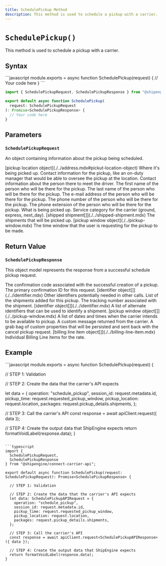 ```yaml
---
title: SchedulePickup Method
description: This method is used to schedule a pickup with a carrier.
---
```



`SchedulePickup()`
===========================
This method is used to schedule a pickup with a carrier.


Syntax
-----------------------------------------------
<CodeWrapper>
```javascript
module.exports = async function SchedulePickup(request) {
  // Your code here
}
```

```typescript
import { SchedulePickupRequest, SchedulePickupResponse } from "@shipengine/connect-carrier-api";

export default async function SchedulePickup(
  request: SchedulePickupRequest
): Promise<SchedulePickupResponse> {
  // Your code here
}
```
</CodeWrapper>



Parameters
-----------------------------------------------

### `SchedulePickupRequest`
An object containing information about the pickup being scheduled.

<Reference>

  <Field name="location" nullable={true}>
    <Type>
      [pickup location object](./../address.mdx#pickut-location-object)
    </Type>
    <Description>
      Where it's being picked up. 
      Contact information for the pickup, like an on-duty manager that would be able to oversee the pickup at the location.
    </Description>
  </Field>

  <Field name="contact" type="object" nullable={true}>
    <Description>
      Contact information about the person there to meet the driver.
    </Description>
  </Field>

  <Field name="contact.first_name" type="string" nullable={false}>
    <Description>
      The first name of the person who will be there for the pickup.
    </Description>
  </Field>

  <Field name="contact.last_name" type="string" nullable={true}>
    <Description>
      The last name of the person who will be there for the pickup.
    </Description>
  </Field>

  <Field name="contact.email" type="string" nullable={false}>
    <Description>
      The e-mail address of the person who will be there for the pickup.
    </Description>
  </Field>

  <Field name="contact.phone_number" type="string" nullable={false}>
    <Description>
      The phone number of the person who will be there for the pickup.
    </Description>
  </Field>

  <Field name="contact.phone_number_extension" type="string" nullable={true}>
    <Description>
      The phone extension of the person who will be there for the pickup.
    </Description>
  </Field>

 <Field name="pickup_details" type="object" nullable={true}>
    <Description>
      What is being picked up.
    </Description>
  </Field>

 <Field name="pickup_details.pickup_service_code" type="string" nullable={true}>
    <Description>
      Service category for the carrier (ground, express, next_day).
    </Description>
  </Field>

 <Field name="pickup_details.shipments" nullable={true}>
    <Type>
      [shipped shipment[]](./../shipped-shipment.mdx)
    </Type>
    <Description>
      The shipments that will be picked up.
    </Description>
  </Field>

 <Field name="requested_pickup_window" nullable={false}>
    <Type>
      [pickup window object](./../pickup-window.mdx)
    </Type>
    <Description>
      The time window that the user is requesting for the pickup to be made.
    </Description>
  </Field>

</Reference>



Return Value
-----------------------------------------------
### `SchedulePickupResponse`
This object model represents the response from a successful schedule pickup request.

<Reference>

  <Field name="confirmation" type="object" required={false}>
    <Description>
      The confirmation code associated with the successful creation of a pickup.
    </Description>
  </Field>

  <Field name="confirmation.confirmation_id" type="string" required={false}>
    <Description>
      The primary confirmation ID for this request.
    </Description>
  </Field>

  <Field name="confirmation.alternate_identifiers" required={false}>
    <Type>
      [identifier object[]](./../identifier.mdx)
    </Type>
    <Description>
      Other identifiers potentially needed in other calls.
    </Description>
  </Field>

  <Field name="confirmation.shipment_identifiers" type="object[]" required={false}>
    <Description>
      List of the shipments added for this pickup.
    </Description>
  </Field>

  <Field name="confirmation.shipment_identifiers[].tracking_number" type="string" required={false}>
    <Description>
      The tracking number associated with the shipment.
    </Description>
  </Field>

  <Field name="confirmation.shipment_identifiers[].alternate_identifiers" required={false}>
    <Type>
      [identifier object[]](./../identifier.mdx)
    </Type>
    <Description>
      A list of alternate identifiers that can be used to identify a shipment.
    </Description>
  </Field>

  <Field name="pickup_windows" required={true}>
    <Type>
      [pickup window object[]](./../pickup-window.mdx)
    </Type>
    <Description>
      A list of dates and times when the carrier intends to be available to pickup.
    </Description>
  </Field>

 <Field name="remarks" type="string" required={false}>
    <Description>
      A custom message returned from the carrier.
    </Description>
  </Field>

 <Field name="custom_properties" type="object" required={false}>
    <Description>
      A grab bag of custom properties that will be persisted and sent back with the cancel pickup request.
    </Description>
  </Field>

 <Field name="billing_line_items" required={false}>
    <Type>
      [billing line item object[]](./../billing-line-item.mdx)
    </Type>
    <Description>
      Individual Billing Line items for the rate.
    </Description>
  </Field>

</Reference>



Example
-----------------------------------------------
<CodeWrapper>
```javascript
module.exports = async function SchedulePickup(request) {

  // STEP 1: Validation

  // STEP 2: Create the data that the carrier's API expects

  let data = {
    operation: "schedule_pickup",
    session_id: request.metadata.id,
    pickup_time: request.requested_pickup_window,
    pickup_location: request.location,
    packages: request.pickup_details.shipments,
  };

  // STEP 3: Call the carrier's API
  const response = await apiClient.request({ data });

  // STEP 4: Create the output data that ShipEngine expects
  return formatVoidLabel(response.data);
}
```

```typescript
import {
  SchedulePickupRequest,
  SchedulePickupResponse
} from "@shipengine/connect-carrier-api";

export default async function SchedulePickup(request: SchedulePickupRequest): Promise<SchedulePickupResponse> {

  // STEP 1: Validation

  // STEP 2: Create the data that the carrier's API expects
  let data: SchedulePickupAPIRequest = {
    operation: "schedule_pickup",
    session_id: request.metadata.id,
    pickup_time: request.requested_pickup_window,
    pickup_location: request.location,
    packages: request.pickup_details.shipments,
  };

  // STEP 3: Call the carrier's API
  const response = await apiClient.request<SchedulePickupAPIResponse>({ data });

  // STEP 4: Create the output data that ShipEngine expects
  return formatVoidLabel(response.data);
}
```
</CodeWrapper>
